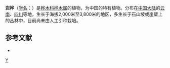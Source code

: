 {{Speciesbox 
| genus = Betula
| species = calcicola
| status = NE
| status_system = IUCN3.1
| authority = (W. W. Smith) P. C. Li
}}

'''岩桦'''（[[学名|学名]]：{{lang|la|''Betula calcicola''}}）是[[桦木科|桦木科]][[桦木属|桦木属]]的植物，为中国的特有植物。分布在[[中国大陆|中国大陆]]的[[云南|云南]]、[[四川|四川]]等地，生长于海拔2,000米至3,800米的地区，多生长于石山坡或崖壁上的丛林中，目前尚未由人工引种栽培。

== 参考文献 ==
<div class="references-small">
* {{cite web| url =http://www.bioinfo.cn/db05/KmzwSpecies.php?action=view&id=1584| title =岩桦| work =《中国高等植物数据库全库》| publisher =中国科学院微生物研究所| author =昆明植物研究所| accessdate =2009-02-22| deadurl =yes| archiveurl =https://web.archive.org/web/20160305061725/http://www.bioinfo.cn/db05/KmzwSpecies.php?action=view&id=1584| archivedate =2016-03-05}}
</div>
{{Taxonbar|from=Q11049388}}

[[Category:桦木属|Y]]